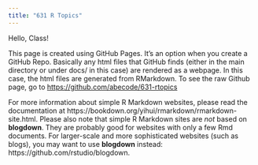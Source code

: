 ```yaml
---
title: "631 R Topics"
---
```


Hello, Class!

This page is created using GitHub Pages.  It's an option when you create a GitHub Repo. Basically any html files that GitHub finds (either in the main directory or under docs/ in this case) are rendered as a webpage.  In this case, the html files are generated from RMarkdown. To see the raw Github page, go to [https://github.com/abecode/631-rtopics](https://github.com/abecode/631-rtopics)

For more information about simple R Markdown websites, please read the documentation at https://bookdown.org/yihui/rmarkdown/rmarkdown-site.html. Please also note that simple R Markdown sites are _not_ based on **blogdown**. They are probably good for websites with only a few Rmd documents. For larger-scale and more sophisticated websites (such as blogs), you may want to use **blogdown** instead: https://github.com/rstudio/blogdown.
